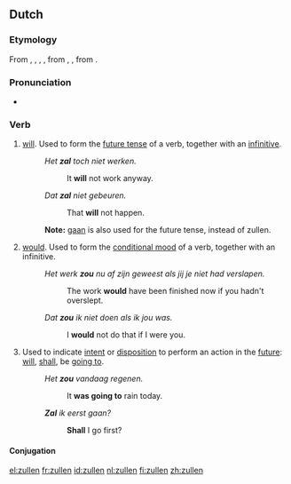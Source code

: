 ==Dutch==
===Etymology===
From {{etyl|dum|nl}} {{term|solen|lang=dum}}, {{term|suelen|lang=dum}}, {{term|sollen|lang=dum}}, {{term|sullen|lang=dum}}, from {{etyl|odt|nl}} {{term|skulan|lang=odt}}, {{term|sulan|lang=odt}}, from {{proto|Germanic|skulanan|lang=nl}}.

===Pronunciation===
* {{IPA|/ˈzʏ.lə(n)/|lang=nl}}

===Verb===
{{nl-verb|pp}}

# {{context|lang=nl|auxiliary|present tense}} [[will]]. Used to form the [[future tense]] of a verb, together with an [[infinitive]].
#: ''Het '''zal''' toch niet werken.''
#:: It '''will''' not work anyway.
#: ''Dat '''zal''' niet gebeuren.''
#:: That '''will''' not happen.
#: '''Note:''' [[gaan]] is also used for the future tense, instead of zullen.
# {{context|lang=nl|auxiliary|past tense}} [[would]]. Used to form the [[conditional mood]] of a verb, together with an infinitive.
#: ''Het werk '''zou''' nu af zijn geweest als jij je niet had verslapen.''
#:: The work '''would''' have been finished now if you hadn't overslept.
#: ''Dat '''zou''' ik niet doen als ik jou was.''
#:: I '''would''' not do that if I were you.
# {{context|lang=nl|modal auxiliary}} Used to indicate [[intent]] or [[disposition]] to perform an action in the [[future]]: [[will]], [[shall]], be [[going to]].
#: ''Het '''zou''' vandaag regenen.''
#:: It '''was going to''' rain today.
#: '''''Zal''' ik eerst gaan?''
#:: '''Shall''' I go first?

====Conjugation====
{{nl-conj-pp|zal|zult|2a=zal|zou|-|zulle|zoude|9=zoudt|12a=zal}}

[[el:zullen]]
[[fr:zullen]]
[[id:zullen]]
[[nl:zullen]]
[[fi:zullen]]
[[zh:zullen]]